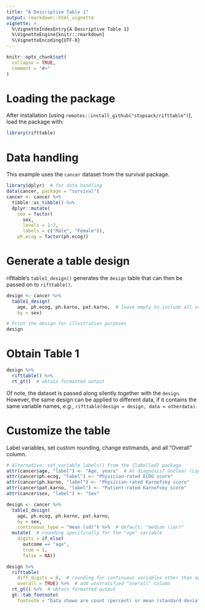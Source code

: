 ```yaml
---
title: "A Descriptive Table 1"
output: rmarkdown::html_vignette
vignette: >
  %\VignetteIndexEntry{A Descriptive Table 1}
  %\VignetteEngine{knitr::rmarkdown}
  %\VignetteEncoding{UTF-8}
---
```


```r
knitr::opts_chunk$set(
  collapse = TRUE,
  comment = "#>"
)
```

# Loading the package

After installation (using `remotes::install_github("stopsack/rifttable")`), load the package with:

```r
library(rifttable)
```


# Data handling

This example uses the `cancer` dataset from the survival package.

```r
library(dplyr)  # for data handling
data(cancer, package = "survival")
cancer <- cancer %>%
  tibble::as_tibble() %>%
  dplyr::mutate(
    sex = factor(
      sex,
      levels = 1:2,
      labels = c("Male", "Female")),
    ph.ecog = factor(ph.ecog))
```


# Generate a table design

rifttable's `table1_design()` generates the `design` table that can then be passed on to `rifttable()`.

```r
design <- cancer %>%
  table1_design(
    age, ph.ecog, ph.karno, pat.karno,  # leave empty to include all variables
    by = sex)

# Print the design for illustration purposes
design
```


# Obtain Table 1

```r
design %>%
  rifttable() %>%
  rt_gt()  # obtain formatted output
```

Of note, the dataset is passed along silently together with the `design`. However, the same design can be applied to different data, if it contains the same variable names, *e.g.*, `rifttable(design = design, data = otherdata)`.


# Customize the table

Label variables, set custom rounding, change estimands, and all "Overall" column.

```r
# Alternative: set_variable_labels() from the {labelled} package
attr(cancer$age, "label") <- "Age, years"  # At diagnosis? Unclear (Loprinzi 94)
attr(cancer$ph.ecog, "label") <- "Physician-rated ECOG score"
attr(cancer$ph.karno, "label") <- "Physician-rated Karnofsky score"
attr(cancer$pat.karno, "label") <- "Patient-rated Karnofsky score"
attr(cancer$sex, "label") <- "Sex"

design <- cancer %>%
  table1_design(
    age, ph.ecog, ph.karno, pat.karno, 
    by = sex, 
    continuous_type = "mean (sd)") %>%  # default: "median (iqr)"
  mutate(  # rounding specifically for the "age" variable
    digits = if_else(
      outcome == "age",
      true = 1,
      false = NA))

design %>%
  rifttable(
    diff_digits = 0,  # rounding for continuous variables other than age
    overall = TRUE) %>%  # add unstratified "overall" column
  rt_gt() %>%  # obtain formatted output
  gt::tab_footnote(
    footnote = "Data shown are count (percent) or mean (standard deviation)")
```
